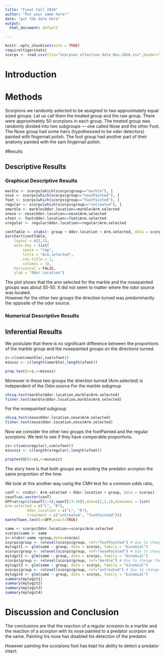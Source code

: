 ---
title: "Final Fall 2016"
author: "Put your name here!"
date: "put the date here"
output:
  html_document: default

---


```{r setup, include=FALSE}
knitr::opts_chunk$set(echo = TRUE)
require(tigerstats)
scorps <- read.csv(file="Scorpion olfaction data Nov-2016.csv",header=TRUE)
```



# Introduction

<!--In this section you explain what you are trying to show.  Where did the data come from?  What is the research or other question you are trying to answer. You should note that the factor variable "group" basically divides the data into 4 different groups from which research questions could be formulated. Contact Zia Nisani for ideas.  You must turn in two reports, each will use this template. Work in teams on github if you want, make each major section (#) a separate git branch for git merge efficency at roll up time?!-->



# Methods

<!--Decide on your methods:  use "variable analysis" or other appropriate descriptors.  Make sure to choose at least one graphical method and at least one numerical method.!-->

Scorpions we randomly selected to be assigned to two approximately equal sized groups. Let us call them the treated group and the raw group. There were approximately 50 scorpions in each group. The treated group was randomly divided into two subgroups  --- one called Nose and the other Foot.  The Nose group had some hairs (hypothesized to be oder detectors) painted with fingernail polish. The foot group had another part of their anatomy painted with the sam fingernail polish.

#Results

<!--Divide this section into two sub-sections:  One for your descriptive  results and one for your inferential results.!-->

## Descriptive Results

### Graphical Descriptive Results

<!--Graphical results here.  Make sure to show your code.  Provide appropriate labels for axes, giving units if possible, and provide a good title for the graph, too.  Use the graphical results to describe the patterns if any that exist in the data as focused toward the research question!-->

```{r}
marble <- scorps[which(scorps$group=="marble"), ]
nose <- scorps[which(scorps$group=="nosePainted"), ]
foot <- scorps[which(scorps$group=="footPainted"), ]
regular <- scorps[which(scorps$group=="untreated"), ]
xmarble <- marble$Odor.location==marble$Arm.selected
xnose <- nose$Odor.location==nose$Arm.selected
xfoot <- foot$Odor.location==foot$Arm.selected
xregular <- regular$Odor.location==regular$Arm.selected
```

```{r}
contTable <- xtabs(~ group + Odor.location + Arm.selected, data = scorps)
barchart(contTable,
	layout = c(1,2),
	auto.key = list(
		space = "top",
		title = "Arm.selected",
		cex.title = 1,
		columns = 1),
	horizontal = FALSE,
	ylab = "Odor Location")
```

The plot shows that the arm selected for the marble and the nosepainted groups was about 50-50.
It did not seem to matter where the odor source was located.  
However for the other two groups the direction turned was predominantly the opposite of the odor source.

### Numerical Descriptive Results

<!--Numerical results go here. Use the numerical results to describe the patterns if any that exist in the data as focused toward the research question!-->

## Inferential Results

<!--State hypothesis clearly.  Make sure your discussion of the inferential test covers all the aspects that the test output produces, such as test statistic, p-value etc.  Make a decision about the null hypothesis, explain the assumptions on which the selected test/procedure was based, and why the chosen procedure satisfys the assumptions and is appropriate to answer the research question!-->



We postulate that there is no significant difference between the proportions of the marble group and the nosepainted groups on the directions turned.

```{r}
z<-c(sum(xmarble),sum(xfoot))
minusz <- c(length(xmarble),length(xfoot)) 

prop.test(x=z,n=minusz)

```
Moreover in these two groups the direction turned (Arm.selected) is independent of the Odor.source
For the marble subgroup

```{r}
chisq.test(marble$Odor.location,marble$Arm.selected)
fisher.test(marble$Odor.location,marble$Arm.selected)
```

For the nosepainted subgroup

```{r}
chisq.test(nose$Odor.location,nose$Arm.selected)
fisher.test(nose$Odor.location,nose$Arm.selected)
```
Now we consider the other two groups the footPainted and the regular scorpions.  We test to see if they have comperable proportions.

```{r}
zz<-c(sum(xregular),sum(xfoot))
minuszz <- c(length(xregular),length(xfoot)) 

proptestGC(x=zz,n=minuszz)
```
The story here is that both groups are avoiding the predator scorpion the same proportion of the time

We look at this another way using the CMH test for a common odds ratio,

```{r}
conT <- xtabs(~ Arm.selected + Odor.location + group, data = scorps)
counT=as.vector(conT)
UFP=array(c(counT[1:4],counT[13:16]),dim=c(2,2,2),dimnames = list( 
Arm.selected = c("L", "R"),
          Odor.location = c("L", "R"),
          treatment = c("untreated", "footPainted")))
mantelhaen.test(x=UFP,exact=TRUE)

```
```{r}
same <- scorps$Odor.location==scorps$Arm.selected
scorps$same <- same
z<-xtabs(~same +group,data=scorps)
scorps$group <- relevel(scorps$group, ref="footPainted") # Use to change the baseline
mylogit1 <- glm(same ~ group, data = scorps, family = "binomial")
scorps$group <- relevel(scorps$group, ref="nosePainted") # Use to change the baseline
mylogit2 <- glm(same ~ group, data = scorps, family = "binomial")
scorps$group <- relevel(scorps$group, ref="marble") # Use to change the baseline
mylogit3 <- glm(same ~ group, data = scorps, family = "binomial")
scorps$group <- relevel(scorps$group, ref="untreated") # Use to change the baseline
mylogit4 <- glm(same ~ group, data = scorps, family = "binomial")
summary(mylogit1)
summary(mylogit2)
summary(mylogit3)
summary(mylogit4)
```

# Discussion and Conclusion

<!--Discussion and conclusion here.  If you found a relationship be sure to consider whether the relationship occurs because one of the variavbles causes the other, or whether they perhasps are related for some other reason.  Watch the chapter 6 videos from the GeorgeTown videos collection.!-->

The conclusions are that the reaction of a regular scorpion to a marble and the reaction of a scorpion with its nose painted to a predator scorpion are the same. Painting his nose has disabled his detection of the predator.  

However painting the scorpions foot has kept his ability to detect a predator intact. 
